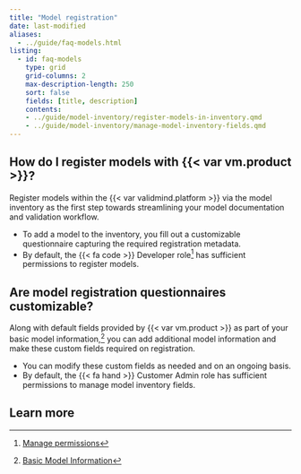 ```yaml
---
title: "Model registration"
date: last-modified
aliases:
  - ../guide/faq-models.html
listing:
  - id: faq-models
    type: grid
    grid-columns: 2
    max-description-length: 250
    sort: false
    fields: [title, description]
    contents:
    - ../guide/model-inventory/register-models-in-inventory.qmd
    - ../guide/model-inventory/manage-model-inventory-fields.qmd
---
```


## How do I register models with {{< var vm.product >}}?

Register models within the {{< var validmind.platform >}} via the model inventory as the first step towards streamlining your model documentation and validation workflow.

- To add a model to the inventory, you fill out a customizable questionnaire capturing the required registration metadata.
- By default, the [{{< fa code >}} Developer]{.bubble} role[^1] has sufficient permissions to register models.

## Are model registration questionnaires customizable?

Along with default fields provided by {{< var vm.product >}} as part of your basic model information,[^2] you can add additional model information and make these custom fields required on registration. 

- You can modify these custom fields as needed and on an ongoing basis.
- By default, the [{{< fa hand >}} Customer Admin]{.bubble} role has sufficient permissions to manage model inventory fields.

<!-- BELOW REMOVED ON REQUEST AS PER SC-6528 -->

<!-- ## Can we leverage content from historical documentation? 

{{< var vm.product >}} is in the process of developing features that allow you to benefit from content in historical documentation by:

- Allowing users to select definitions and specific documentation artifacts from previous model documentation for particular model use cases
- Offering users AI-generated content suggestions for specific areas of the documentation (e.g., qualitative sections) based on high-quality historical documentation

These features are currently on the roadmap and under research, no release schedule is set yet. -->

<!-- ## Can we customize illustrations?

{{< var vm.product >}} utilizes open-source libraries (such as Seaborn and Matplotlib) to generate plots and illustrations. We are working on implementing the ability for model developers to customize styling parameters for these libraries directly within the {{< var vm.developer >}}.

This feature is currently scheduled for Q4 2023.

Additionally, {{< var vm.product >}} is developing a feature that enables developers to create custom visualization widgets by writing JavaScript-based rendering code. -->

<!-- ## Can {{< var vm.product >}} manage complex model hierarchies or use cases with multiple models?

{{< var vm.product >}} is enhancing support for complex or modular models in two ways:

- By adding parent/sub-model relational attributes to the model inventory. This is a roadmap item currently scheduled for Q2’2023.
- By enabling tests to run on multiple models simultaneously and aggregating the results. This is a roadmap item currently scheduled for Q3’2023. -->

## Learn more

:::{#faq-models}
:::


<!-- FOOTNOTES -->

[^1]: [Manage permissions](/guide/configuration/manage-permissions.qmd)

[^2]: [Basic Model Information](/guide/model-inventory/register-models-in-inventory.qmd#basic-model-information)
